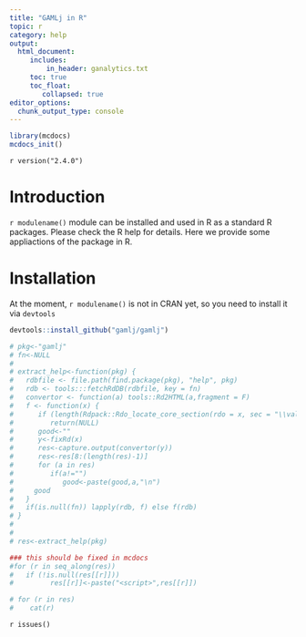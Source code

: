 ```yaml
---
title: "GAMLj in R"
topic: r
category: help
output: 
  html_document:
     includes:
         in_header: ganalytics.txt
     toc: true
     toc_float:
        collapsed: true
editor_options: 
  chunk_output_type: console
---
```



```r
library(mcdocs)
mcdocs_init()
```

`r version("2.4.0")` 

# Introduction

`r modulename()` module can be installed and used in R as a standard R packages. Please check the R help for details. Here we provide some appliactions of the package in R.

# Installation

At the moment, `r modulename()` is not in CRAN yet, so you need to install it via `devtools`

```r
devtools::install_github("gamlj/gamlj")
```

```r

# pkg<-"gamlj"
# fn<-NULL
# 
# extract_help<-function(pkg) {
#   rdbfile <- file.path(find.package(pkg), "help", pkg)
#   rdb <- tools:::fetchRdDB(rdbfile, key = fn)
#   convertor <- function(a) tools::Rd2HTML(a,fragment = F)
#   f <- function(x) {
#      if (length(Rdpack::Rdo_locate_core_section(rdo = x, sec = "\\value"))==0)
#         return(NULL)
#      good<-""
#      y<-fixRd(x)
#      res<-capture.output(convertor(y))
#      res<-res[8:(length(res)-1)]
#      for (a in res)
#         if(a!="")
#            good<-paste(good,a,"\n")
#     good
#   }
#   if(is.null(fn)) lapply(rdb, f) else f(rdb)
# }
# 
# 
# res<-extract_help(pkg) 

### this should be fixed in mcdocs
#for (r in seq_along(res))
#   if (!is.null(res[[r]]))
#         res[[r]]<-paste("<script>",res[[r]])

```

```r

# for (r in res)
#    cat(r)

```



`r issues()`
